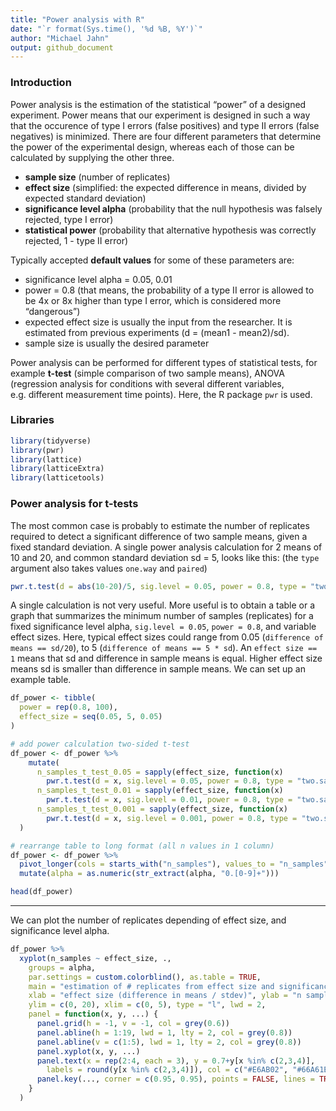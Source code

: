 ```yaml
---
title: "Power analysis with R"
date: "`r format(Sys.time(), '%d %B, %Y')`"
author: "Michael Jahn"
output: github_document
---
```


### Introduction

Power analysis is the estimation of the statistical "power" of a designed experiment. Power means that our experiment is designed in such a way that the occurence of type I errors (false positives) and type II errors (false negatives) is minimized. There are four different parameters that determine the power of the experimental design, whereas each of those can be calculated by supplying the other three.

- **sample size** (number of replicates)
- **effect size** (simplified: the expected difference in means, divided by expected standard deviation)
- **significance level alpha** (probability that the null hypothesis was falsely rejected, type I error)
- **statistical power** (probability that alternative hypothesis was correctly rejected, 1 - type II error)

Typically accepted **default values** for some of these parameters are:

- significance level alpha = 0.05, 0.01
- power = 0.8 (that means, the probability of a type II error is allowed to be 4x or 8x higher than type I error, which is considered more "dangerous")
- expected effect size is usually the input from the researcher. It is estimated from previous experiments (d = (mean1 - mean2)/sd).
- sample size is usually the desired parameter

Power analysis can be performed for different types of statistical tests, for example **t-test** (simple comparison of two sample means), ANOVA (regression analysis for conditions with several different variables, e.g. different measurement time points). Here, the R package `pwr` is used.


### Libraries

```r
library(tidyverse)
library(pwr)
library(lattice)
library(latticeExtra)
library(latticetools)
```


### Power analysis for t-tests

The most common case is probably to estimate the number of replicates required to detect a significant difference of two sample means, given a fixed standard deviation. A single power analysis calculation for 2 means of 10 and 20, and common standard deviation sd = 5, looks like this:
(the `type` argument also takes values `one.way` and `paired`)


```r
pwr.t.test(d = abs(10-20)/5, sig.level = 0.05, power = 0.8, type = "two.sample")
```

A single calculation is not very useful. More useful is to obtain a table or a graph that summarizes the minimum number of samples (replicates) for a fixed significance level alpha, `sig.level = 0.05`, `power = 0.8`, and variable effect sizes. Here, typical effect sizes could range from 0.05 (`difference of means == sd/20`), to 5 (`difference of means == 5 * sd`). An `effect size == 1` means that sd and difference in sample means is equal. Higher effect size means sd is smaller than difference in sample means. We can set up an example table.

```r
df_power <- tibble(
  power = rep(0.8, 100),
  effect_size = seq(0.05, 5, 0.05)
)

# add power calculation two-sided t-test
df_power <- df_power %>%
    mutate(
      n_samples_t_test_0.05 = sapply(effect_size, function(x) 
        pwr.t.test(d = x, sig.level = 0.05, power = 0.8, type = "two.sample")$n),
      n_samples_t_test_0.01 = sapply(effect_size, function(x) 
        pwr.t.test(d = x, sig.level = 0.01, power = 0.8, type = "two.sample")$n),
      n_samples_t_test_0.001 = sapply(effect_size, function(x) 
        pwr.t.test(d = x, sig.level = 0.001, power = 0.8, type = "two.sample")$n)
  )

# rearrange table to long format (all n values in 1 column)
df_power <- df_power %>% 
  pivot_longer(cols = starts_with("n_samples"), values_to = "n_samples", names_to = "alpha") %>%
  mutate(alpha = as.numeric(str_extract(alpha, "0.[0-9]+")))

head(df_power)
```

----------

We can plot the number of replicates depending of effect size, and significance level alpha.

```r
df_power %>%
  xyplot(n_samples ~ effect_size, .,
    groups = alpha,
    par.settings = custom.colorblind(), as.table = TRUE,
    main = "estimation of # replicates from effect size and significance level",
    xlab = "effect size (difference in means / stdev)", ylab = "n samples (replicates)",
    ylim = c(0, 20), xlim = c(0, 5), type = "l", lwd = 2,
    panel = function(x, y, ...) {
      panel.grid(h = -1, v = -1, col = grey(0.6))
      panel.abline(h = 1:19, lwd = 1, lty = 2, col = grey(0.8))
      panel.abline(v = c(1:5), lwd = 1, lty = 2, col = grey(0.8))
      panel.xyplot(x, y, ...)
      panel.text(x = rep(2:4, each = 3), y = 0.7+y[x %in% c(2,3,4)],
        labels = round(y[x %in% c(2,3,4)]), col = c("#E6AB02", "#66A61E", "#E7298A"))
      panel.key(..., corner = c(0.95, 0.95), points = FALSE, lines = TRUE)
    }
  )
```
